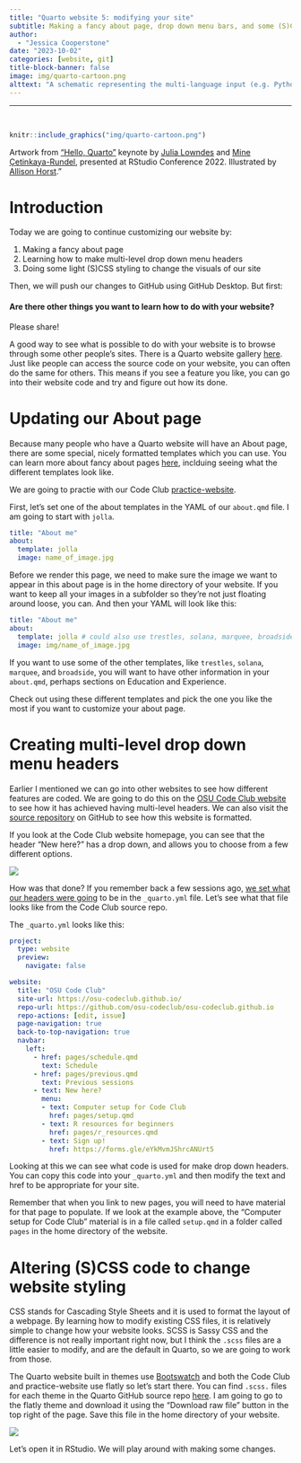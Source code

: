 ```yaml
---
title: "Quarto website 5: modifying your site"
subtitle: Making a fancy about page, drop down menu bars, and some (S)CSS styling.
author:
  - "Jessica Cooperstone"
date: "2023-10-02"
categories: [website, git]
title-block-banner: false
image: img/quarto-cartoon.png
alttext: "A schematic representing the multi-language input (e.g. Python, R, Observable, Julia) and multi-format output (e.g. PDF, html, Word documents, and more) versatility of Quarto. Artwork from Hello, Quarto keynote by Julia Lowndes and Mine Çetinkaya-Rundel, presented at RStudio Conference 2022. Illustrated by Allison Horst"
---
```


------------------------------------------------------------------------

<br>

```r
knitr::include_graphics("img/quarto-cartoon.png")
```

Artwork from ["Hello, Quarto"](https://mine.quarto.pub/hello-quarto/) keynote by [Julia Lowndes](https://jules32.github.io/) and [Mine Çetinkaya-Rundel](https://mine-cr.com/), presented at RStudio Conference 2022. Illustrated by [Allison Horst](https://allisonhorst.com/allison-horst)."

# Introduction

Today we are going to continue customizing our website by:

1. Making a fancy about page
2. Learning how to make multi-level drop down menu headers
3. Doing some light (S)CSS styling to change the visuals of our site

Then, we will push our changes to GitHub using GitHub Desktop. But first: 

<div class="callout callout-success">
  <h4>Are there other things you want to learn how to do with your website?</h4>
  <p>Please share!</p>
</div>

A good way to see what is possible to do with your website is to browse through some other people's sites. There is a Quarto website gallery [here](https://quarto.org/docs/gallery/#websites). Just like people can access the source code on your website, you can often do the same for others. This means if you see a feature you like, you can go into their website code and try and figure out how its done.

# Updating our About page

Because many people who have a Quarto website will have an About page, there are some special, nicely formatted templates which you can use. You can learn more about fancy about pages [here](https://quarto.org/docs/websites/website-about.html), inclduing seeing what the different templates look like.

We are going to practie with our Code Club [practice-website](https://osu-codeclub.github.io/practice-website/).

First, let's set one of the about templates in the YAML of our `about.qmd` file. I am going to start with `jolla`.

```yaml
title: "About me"
about:
  template: jolla
  image: name_of_image.jpg
```

Before we render this page, we need to make sure the image we want to appear in this about page is in the home directory of your website. If you want to keep all your images in a subfolder so they're not just floating around loose, you can. And then your YAML will look like this:

```yaml
title: "About me"
about:
  template: jolla # could also use trestles, solana, marquee, broadside
  image: img/name_of_image.jpg
```

If you want to use some of the other templates, like `trestles`, `solana`, `marquee`, and `broadside`, you will want to have other information in your `about.qmd`, perhaps sections on Education and Experience.

Check out using these different templates and pick the one you like the most if you want to customize your about page. 

# Creating multi-level drop down menu headers

Earlier I mentioned we can go into other websites to see how different features are coded. We are going to do this on the [OSU Code Club website](https://osu-codeclub.github.io/) to see how it has achieved having multi-level headers. We can also visit the [source repository](https://github.com/osu-codeclub/osu-codeclub.github.io/tree/main) on GitHub to see how this website is formatted.

If you look at the Code Club website homepage, you can see that the header "New here?" has a drop down, and allows you to choose from a few different options.

![](img/new-here.png)

How was that done? If you remember back a few sessions ago, [we set what our headers were going](https://osu-codeclub.github.io/posts/website_02/#modifying-the-_quarto.yml-file) to be in the `_quarto.yml` file. Let's see what that file looks like from the Code Club source repo.

The `_quarto.yml` looks like this:

```yaml
project:
  type: website
  preview: 
    navigate: false

website:
  title: "OSU Code Club"
  site-url: https://osu-codeclub.github.io/
  repo-url: https://github.com/osu-codeclub/osu-codeclub.github.io
  repo-actions: [edit, issue]
  page-navigation: true
  back-to-top-navigation: true
  navbar:
    left:
      - href: pages/schedule.qmd
        text: Schedule
      - href: pages/previous.qmd
        text: Previous sessions
      - text: New here?
        menu:
        - text: Computer setup for Code Club
          href: pages/setup.qmd
        - text: R resources for beginners
          href: pages/r_resources.qmd
        - text: Sign up!
          href: https://forms.gle/eYkMvmJShrcANUrt5
```

Looking at this we can see what code is used for make drop down headers. You can copy this code into your `_quarto.yml` and then modify the text and href to be appropriate for your site. 

Remember that when you link to new pages, you will need to have material for that page to populate. If we look at the example above, the "Computer setup for Code Club" material is in a file called `setup.qmd` in a folder called `pages` in the home directory of the website.

# Altering (S)CSS code to change website styling

CSS stands for Cascading Style Sheets and it is used to format the layout of a webpage. By learning how to modify existing CSS files, it is relatively simple to change how your website looks. SCSS is Sassy CSS and the difference is not really important right now, but I think the `.scss` files are a little easier to modify, and are the default in Quarto, so we are going to work from those.

The Quarto website built in themes use [Bootswatch](https://bootswatch.com/) and both the Code Club and practice-website use flatly so let's start there. You can find `.scss.` files for each theme in the Quarto GitHub source repo [here](https://github.com/quarto-dev/quarto-cli/tree/main/src/resources/formats/html/bootstrap/themes). I am going to go to the flatly theme and download it using the "Download raw file" button in the top right of the page. Save this file in the home directory of your website.

![](img/download-scss.png)

Let's open it in RStudio. We will play around with making some changes.
